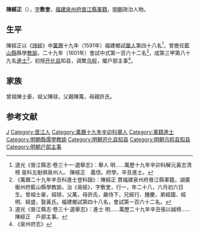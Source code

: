 '''陳經正'''（{{bd|1574年|6月23日|？|catIdx=}}），[[表字|字]]'''敷奎'''，[[福建等處承宣布政使司|福建]][[泉州府|泉州府]][[晉江縣|晉江縣]][[軍籍|軍籍]]，[[明朝|明朝]]政治人物。

== 生平 ==
陳經正以《[[詩經|詩經]]》中[[萬曆|萬曆]]十九年（1591年）福建鄉試[[舉人|舉人]]第四十八名<ref>道光《晉江縣志·卷三十一·選舉志》：舉人 明……萬歷十九年辛卯科解元黃志清榜 是科五魁俱泉州人。 陳經正　義侄。府學。辛丑進士。</ref>，曾擔任[[藍山縣|藍山縣]]縣學[[教諭|教諭]]，二十九年（1601年）會試中式第一百六十二名<ref>《萬曆二十九年辛丑科進士登科錄》：陳經正 貫福建泉州府晉江縣軍籍，湖廣衡州府藍山縣學教諭，治《易經》，字敷奎，行一，年二十八，六月初六日生。曾祖士豪，祖球，父萬，母許氏，嚴侍下，兄經行、鍾慶，弟經國、經明、經盛，娶黃氏。福建鄉試第四十八名，會試第一百六十二名。</ref>，成第三甲第八十九名[[進士|進士]]<ref>道光《晉江縣志·卷三十·選舉志》：進士 明……萬歷二十九年辛丑張以誠榜……陳經正　戶部主事。</ref>，初授[[开化县|开化县]]知县，调繁[[乌程|乌程]]，擢户部主事<ref>《泉州府志》</ref>。

== 家族 ==
曾祖陳士豪，祖父陳球，父親陳萬，母親許氏。

==参考文献==
{{reflist}}

{{萬曆二十九年辛丑科殿試金榜}}

{{Authority control}}

{{DEFAULTSORT:}}
[[Category:陈姓|J]]
[[Category:晋江人|Category:晋江人]]
[[Category:萬曆十九年辛卯科舉人|Category:萬曆十九年辛卯科舉人]]
[[Category:軍籍進士|Category:軍籍進士]]
[[Category:明朝縣儒學教諭|Category:明朝縣儒學教諭]]
[[Category:明朝开化县知县|Category:明朝开化县知县]]
[[Category:明朝乌程县知县|Category:明朝乌程县知县]]
[[Category:明朝户部主事|Category:明朝户部主事]]